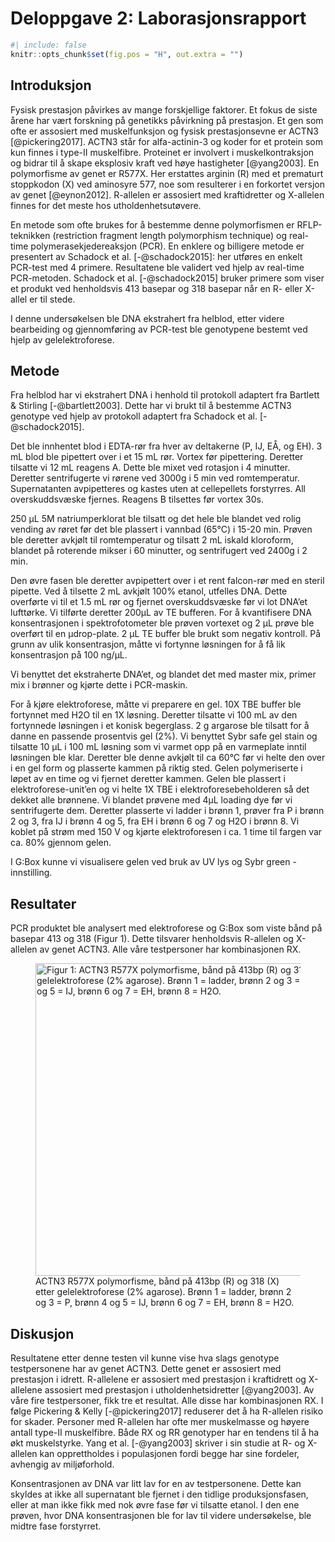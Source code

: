 # Deloppgave 2: Laborasjonsrapport

```r
#| include: false
knitr::opts_chunk$set(fig.pos = "H", out.extra = "")
```

## Introduksjon

Fysisk prestasjon påvirkes av mange forskjellige faktorer. Et fokus de siste årene har vært forskning på genetikks påvirkning på prestasjon. Et gen som ofte er assosiert med muskelfunksjon og fysisk prestasjonsevne er ACTN3 [@pickering2017]. ACTN3 står for alfa-actinin-3 og koder for et protein som kun finnes i type-II muskelfibre. Proteinet er involvert i muskelkontraksjon og bidrar til å skape eksplosiv kraft ved høye hastigheter [@yang2003]. En polymorfisme av genet er R577X. Her erstattes arginin (R) med et prematurt stoppkodon (X) ved aminosyre 577, noe som resulterer i en forkortet versjon av genet [@eynon2012]. R-allelen er assosiert med kraftidretter og X-allelen finnes for det meste hos utholdenhetsutøvere.

En metode som ofte brukes for å bestemme denne polymorfismen er RFLP-teknikken (restriction fragment length polymorphism technique) og real-time polymerasekjedereaksjon (PCR). En enklere og billigere metode er presentert av Schadock et al. [-@schadock2015]: her utføres en enkelt PCR-test med 4 primere. Resultatene ble validert ved hjelp av real-time PCR-metoden. Schadock et al. [-@schadock2015] bruker primere som viser et produkt ved henholdsvis 413 basepar og 318 basepar når en R- eller X-allel er til stede.

I denne undersøkelsen ble DNA ekstrahert fra helblod, etter videre bearbeiding og gjennomføring av PCR-test ble genotypene bestemt ved hjelp av gelelektroforese.

## Metode

Fra helblod har vi ekstrahert DNA i henhold til protokoll adaptert fra Bartlett & Stirling [-@bartlett2003]. Dette har vi brukt til å bestemme ACTN3 genotype ved hjelp av protokoll adaptert fra Schadock et al. [-@schadock2015].

Det ble innhentet blod i EDTA-rør fra hver av deltakerne (P, IJ, EÅ, og EH). 3 mL blod ble pipettert over i et 15 mL rør. Vortex før pipettering. Deretter tilsatte vi 12 mL reagens A. Dette ble mixet ved rotasjon i 4 minutter. Deretter sentrifugerte vi rørene ved 3000g i 5 min ved romtemperatur. Supernatanten avpipetteres og kastes uten at cellepellets forstyrres. All overskuddsvæske fjernes. Reagens B tilsettes før vortex 30s.

250 µL 5M natriumperklorat ble tilsatt og det hele ble blandet ved rolig vending av røret før det ble plassert i vannbad (65°C) i 15-20 min. Prøven ble deretter avkjølt til romtemperatur og tilsatt 2 mL iskald kloroform, blandet på roterende mikser i 60 minutter, og sentrifugert ved 2400g i 2 min.

Den øvre fasen ble deretter avpipettert over i et rent falcon-rør med en steril pipette. Ved å tilsette 2 mL avkjølt 100% etanol, utfelles DNA. Dette overførte vi til et 1.5 mL rør og fjernet overskuddsvæske før vi lot DNA'et lufttørke. Vi tilførte deretter 200µL av TE bufferen. For å kvantifisere DNA konsentrasjonen i spektrofotometer ble prøven vortexet og 2 µL prøve ble overført til en µdrop-plate. 2 µL TE buffer ble brukt som negativ kontroll. På grunn av ulik konsentrasjon, måtte vi fortynne løsningen for å få lik konsentrasjon på 100 ng/µL.

Vi benyttet det ekstraherte DNA'et, og blandet det med master mix, primer mix i brønner og kjørte dette i PCR-maskin.

For å kjøre elektroforese, måtte vi preparere en gel. 10X TBE buffer ble fortynnet med H2O til en 1X løsning. Deretter tilsatte vi 100 mL av den fortynnede løsningen i et konisk begerglass. 2 g argarose ble tilsatt for å danne en passende prosentvis gel (2%). Vi benyttet Sybr safe gel stain og tilsatte 10 µL i 100 mL løsning som vi varmet opp på en varmeplate inntil løsningen ble klar. Deretter ble denne avkjølt til ca 60°C før vi helte den over i en gel form og plasserte kammen på riktig sted. Gelen polymeriserte i løpet av en time og vi fjernet deretter kammen. Gelen ble plassert i elektroforese-unit'en og vi helte 1X TBE i elektroforesebeholderen så det dekket alle brønnene. Vi blandet prøvene med 4µL loading dye før vi sentrifugerte dem. Deretter plasserte vi ladder i brønn 1, prøver fra P i brønn 2 og 3, fra IJ i brønn 4 og 5, fra EH i brønn 6 og 7 og H2O i brønn 8. Vi koblet på strøm med 150 V og kjørte elektroforesen i ca. 1 time til fargen var ca. 80% gjennom gelen.

I G:Box kunne vi visualisere gelen ved bruk av UV lys og Sybr green - innstilling.

## Resultater

PCR produktet ble analysert med elektroforese og G:Box som viste bånd på basepar 413 og 318 (Figur 1). Dette tilsvarer henholdsvis R-allelen og X-allelen av genet ACTN3. Alle våre testpersoner har kombinasjonen RX.

![ACTN3 R577X polymorfisme, bånd på 413bp (R) og 318 (X) etter gelelektroforese (2% agarose). Brønn 1 = ladder, brønn 2 og 3 = P, brønn 4 og 5 = IJ, brønn 6 og 7 = EH, brønn 8 = H2O.](images/DNA_ACTN3-01.jpg){alt="Figur 1: ACTN3 R577X polymorfisme, bånd på 413bp (R) og 318 (X) etter gelelektroforese (2% agarose). Brønn 1 = ladder, brønn 2 og 3 = P, brønn 4 og 5 = IJ, brønn 6 og 7 = EH, brønn 8 = H2O." fig-align="left" width="500" fig-pos="H"}

## Diskusjon

Resultatene etter denne testen vil kunne vise hva slags genotype testpersonene har av genet ACTN3. Dette genet er assosiert med prestasjon i idrett. R-allelene er assosiert med prestasjon i kraftidrett og X-allelene assosiert med prestasjon i utholdenhetsidretter [@yang2003]. Av våre fire testpersoner, fikk tre et resultat. Alle disse har kombinasjonen RX. I følge Pickering & Kelly [-@pickering2017] reduserer det å ha R-allelen risiko for skader. Personer med R-allelen har ofte mer muskelmasse og høyere antall type-II muskelfibre. Både RX og RR genotyper har en tendens til å ha økt muskelstyrke. Yang et al. [-@yang2003] skriver i sin studie at R- og X-allelen kan opprettholdes i populasjonen fordi begge har sine fordeler, avhengig av miljøforhold.

Konsentrasjonen av DNA var litt lav for en av testpersonene. Dette kan skyldes at ikke all supernatant ble fjernet i den tidlige produksjonsfasen, eller at man ikke fikk med nok øvre fase før vi tilsatte etanol. I den ene prøven, hvor DNA konsentrasjonen ble for lav til videre undersøkelse, ble midtre fase forstyrret.

